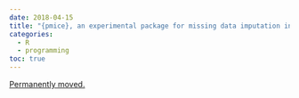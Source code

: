 ```yaml
---
date: 2018-04-15
title: "{pmice}, an experimental package for missing data imputation in parallel using {mice} and {furrr}"
categories:
  - R
  - programming
toc: true
---
```


[Permanently moved.](../../posts/2018-04-15-announcing_pmice.qmd)
